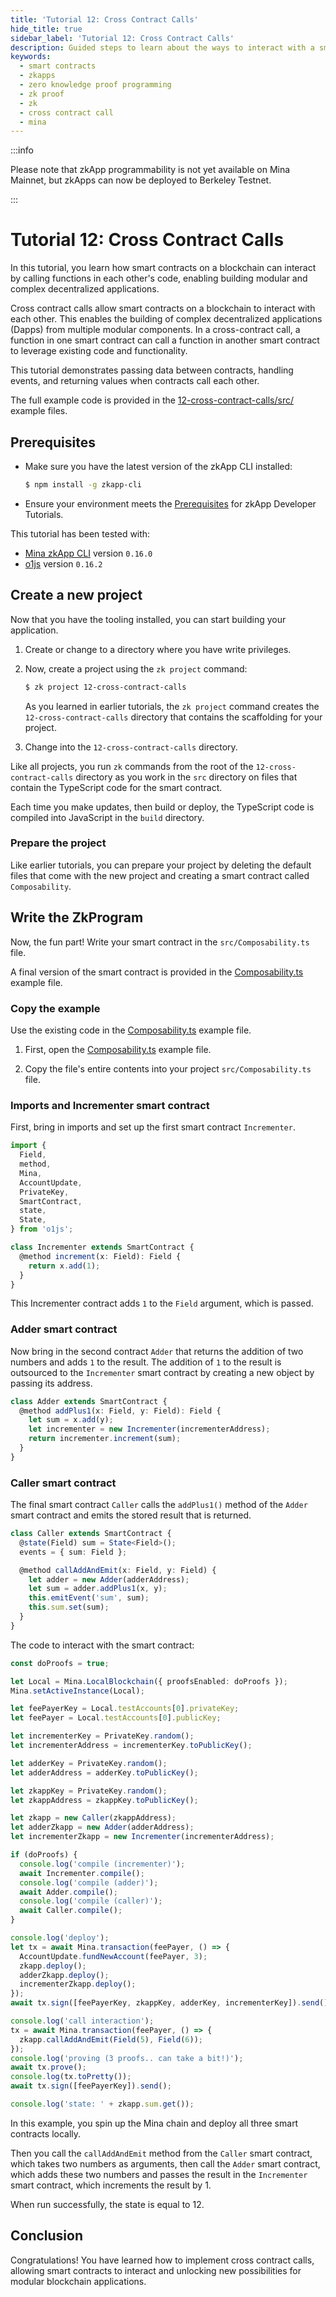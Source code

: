 ```yaml
---
title: 'Tutorial 12: Cross Contract Calls'
hide_title: true
sidebar_label: 'Tutorial 12: Cross Contract Calls'
description: Guided steps to learn about the ways to interact with a smart contract from another smart contract.
keywords:
  - smart contracts
  - zkapps
  - zero knowledge proof programming
  - zk proof
  - zk
  - cross contract call
  - mina
---
```


:::info

Please note that zkApp programmability is not yet available on Mina Mainnet, but zkApps can now be deployed to Berkeley Testnet.

:::


# Tutorial 12: Cross Contract Calls

In this tutorial, you learn how smart contracts on a blockchain can interact by calling functions in each other's code, enabling building modular and complex decentralized applications.

Cross contract calls allow smart contracts on a blockchain to interact with each other. This enables the building of complex decentralized applications (Dapps) from multiple modular components. In a cross-contract call, a function in one smart contract can call a function in another smart contract to leverage existing code and functionality.

This tutorial demonstrates passing data between contracts, handling events, and returning values when contracts call each other.

The full example code is provided in the [12-cross-contract-calls/src/](https://github.com/o1-labs/docs2/tree/main/examples/zkapps/12-cross-contract-calls/src) example files.

## Prerequisites

- Make sure you have the latest version of the zkApp CLI installed:

    ```sh
    $ npm install -g zkapp-cli
    ```

- Ensure your environment meets the [Prerequisites](/zkapps/tutorials#prerequisites) for zkApp Developer Tutorials.

This tutorial has been tested with:

- [Mina zkApp CLI](https://github.com/o1-labs/zkapp-cli) version `0.16.0`
- [o1js](https://www.npmjs.com/package/o1js) version `0.16.2`

## Create a new project

Now that you have the tooling installed, you can start building your application.

1. Create or change to a directory where you have write privileges.
1. Now, create a project using the `zk project` command:

    ```sh
    $ zk project 12-cross-contract-calls
    ```
    
    As you learned in earlier tutorials, the `zk project` command creates the `12-cross-contract-calls` directory that contains the scaffolding for your project.

1. Change into the `12-cross-contract-calls` directory. 

Like all projects, you run `zk` commands from the root of the `12-cross-contract-calls` directory as you work in the `src` directory on files that contain the TypeScript code for the smart contract. 

Each time you make updates, then build or deploy, the TypeScript code is compiled into JavaScript in the `build` directory.

### Prepare the project

Like earlier tutorials, you can prepare your project by deleting the default files that come with the new project and creating a smart contract called `Composability`.

## Write the ZkProgram

Now, the fun part! Write your smart contract in the `src/Composability.ts` file.

A final version of the smart contract is provided in the [Composability.ts](https://github.com/o1-labs/docs2/blob/main/examples/zkapps/12-cross-contract-calls/src/Composability.ts) example file.


### Copy the example

Use the existing code in the [Composability.ts](https://github.com/o1-labs/docs2/blob/main/examples/zkapps/12-cross-contract-calls/src/Composability.ts) example file.

1. First, open the [Composability.ts](https://github.com/o1-labs/docs2/blob/main/examples/zkapps/12-cross-contract-calls/src/Composability.ts) example file.
	
1. Copy the file's entire contents into your project `src/Composability.ts` file.

### Imports and Incrementer smart contract 

First, bring in imports and set up the first smart contract `Incrementer`.

```typescript
import {
  Field,
  method,
  Mina,
  AccountUpdate,
  PrivateKey,
  SmartContract,
  state,
  State,
} from 'o1js';

class Incrementer extends SmartContract {
  @method increment(x: Field): Field {
    return x.add(1);
  }
}

```
This Incrementer contract adds `1` to the `Field` argument, which is passed.

### Adder smart contract 

Now bring in the second contract `Adder` that returns the addition of two numbers and adds `1` to the result.
The addition of `1` to the result is outsourced to the `Incrementer` smart contract by creating a new object by passing its address.

```typescript
class Adder extends SmartContract {
  @method addPlus1(x: Field, y: Field): Field {
    let sum = x.add(y);
    let incrementer = new Incrementer(incrementerAddress);
    return incrementer.increment(sum);
  }
}

```

### Caller smart contract 

The final smart contract `Caller` calls the `addPlus1()` method of the `Adder` smart contract and emits the stored result that is returned.

```typescript
class Caller extends SmartContract {
  @state(Field) sum = State<Field>();
  events = { sum: Field };

  @method callAddAndEmit(x: Field, y: Field) {
    let adder = new Adder(adderAddress);
    let sum = adder.addPlus1(x, y);
    this.emitEvent('sum', sum);
    this.sum.set(sum);
  }
}

```

The code to interact with the smart contract:

```typescript
const doProofs = true;

let Local = Mina.LocalBlockchain({ proofsEnabled: doProofs });
Mina.setActiveInstance(Local);

let feePayerKey = Local.testAccounts[0].privateKey;
let feePayer = Local.testAccounts[0].publicKey;

let incrementerKey = PrivateKey.random();
let incrementerAddress = incrementerKey.toPublicKey();

let adderKey = PrivateKey.random();
let adderAddress = adderKey.toPublicKey();

let zkappKey = PrivateKey.random();
let zkappAddress = zkappKey.toPublicKey();

let zkapp = new Caller(zkappAddress);
let adderZkapp = new Adder(adderAddress);
let incrementerZkapp = new Incrementer(incrementerAddress);

if (doProofs) {
  console.log('compile (incrementer)');
  await Incrementer.compile();
  console.log('compile (adder)');
  await Adder.compile();
  console.log('compile (caller)');
  await Caller.compile();
}

console.log('deploy');
let tx = await Mina.transaction(feePayer, () => {
  AccountUpdate.fundNewAccount(feePayer, 3);
  zkapp.deploy();
  adderZkapp.deploy();
  incrementerZkapp.deploy();
});
await tx.sign([feePayerKey, zkappKey, adderKey, incrementerKey]).send();

console.log('call interaction');
tx = await Mina.transaction(feePayer, () => {
  zkapp.callAddAndEmit(Field(5), Field(6));
});
console.log('proving (3 proofs.. can take a bit!)');
await tx.prove();
console.log(tx.toPretty());
await tx.sign([feePayerKey]).send();

console.log('state: ' + zkapp.sum.get());

``` 

In this example, you spin up the Mina chain and deploy all three smart contracts locally.

Then you call the `callAddAndEmit` method from the `Caller` smart contract, which takes two numbers as arguments, then call the `Adder` smart contract, which adds these two numbers and passes the result in the `Incrementer` smart contract, which increments the result by 1.

When run successfully, the state is equal to 12.

## Conclusion

Congratulations! You have learned how to implement cross contract calls, allowing smart contracts to interact and unlocking new possibilities for modular blockchain applications.